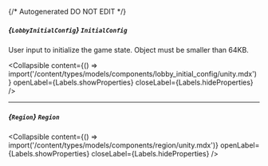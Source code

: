 {/* Autogenerated DO NOT EDIT  */}

##### *{`LobbyInitialConfig`}* `InitialConfig`
User input to initialize the game state. Object must be smaller than 64KB.

<Collapsible content={() => import('/content/types/models/components/lobby_initial_config/unity.mdx')} openLabel={Labels.showProperties} closeLabel={Labels.hideProperties} />


---
##### *{`Region`}* `Region`

<Collapsible content={() => import('/content/types/models/components/region/unity.mdx')} openLabel={Labels.showProperties} closeLabel={Labels.hideProperties} />



